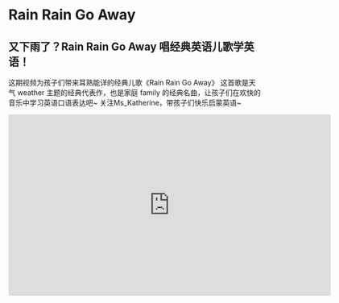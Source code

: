 # Rain Rain Go Away

## 又下雨了？Rain Rain Go Away 唱经典英语儿歌学英语！

这期视频为孩子们带来耳熟能详的经典儿歌《Rain Rain Go Away》
这首歌是天气 weather 主题的经典代表作，也是家庭 family 的经典名曲，让孩子们在欢快的音乐中学习英语口语表达吧~
关注Ms_Katherine，带孩子们快乐启蒙英语~

<iframe
  src="https://player.bilibili.com/player.html?bvid=BV1ah411F7vH&cid=1&page=1"
  scrolling="no"
  border="0"
  frameborder="no"
  framespacing="0"
  allowfullscreen="true"
  width="640"
  height="360"
></iframe>
